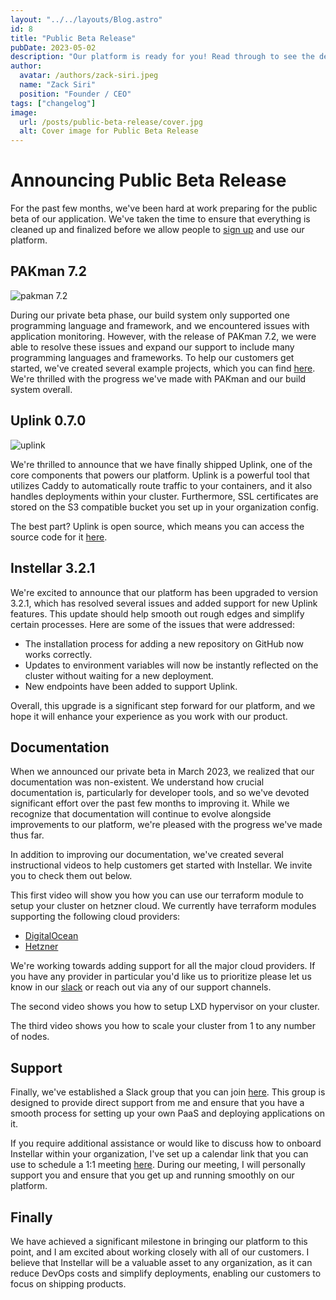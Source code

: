 ```yaml
---
layout: "../../layouts/Blog.astro"
id: 8
title: "Public Beta Release"
pubDate: 2023-05-02
description: "Our platform is ready for you! Read through to see the developments and accomplishments in the past few months."
author:
  avatar: /authors/zack-siri.jpeg
  name: "Zack Siri"
  position: "Founder / CEO"
tags: ["changelog"]
image:
  url: /posts/public-beta-release/cover.jpg
  alt: Cover image for Public Beta Release
---
```


# Announcing Public Beta Release

For the past few months, we've been hard at work preparing for the public beta of our application. We've taken the time to ensure that everything is cleaned up and finalized before we allow people to [sign up](https://web.instellar.app/auth/registrations/new) and use our platform.


## PAKman 7.2

![pakman 7.2](/posts/pakman-7-2-release-notes/cover.jpg)

During our private beta phase, our build system only supported one programming language and framework, and we encountered issues with application monitoring. However, with the release of PAKman 7.2, we were able to resolve these issues and expand our support to include many programming languages and frameworks. To help our customers get started, we've created several example projects, which you can find [here](/docs/getting-started/#programming-languages). We're thrilled with the progress we've made with PAKman and our build system overall.

## Uplink 0.7.0

![uplink](/posts/public-beta-release/uplink.jpg)

We're thrilled to announce that we have finally shipped Uplink, one of the core components that powers our platform. Uplink is a powerful tool that utilizes Caddy to automatically route traffic to your containers, and it also handles deployments within your cluster. Furthermore, SSL certificates are stored on the S3 compatible bucket you set up in your organization config.

The best part? Uplink is open source, which means you can access the source code for it [here](https://github.com/upmaru/uplink). 

## Instellar 3.2.1

We're excited to announce that our platform has been upgraded to version 3.2.1, which has resolved several issues and added support for new Uplink features. This update should help smooth out rough edges and simplify certain processes. Here are some of the issues that were addressed:

- The installation process for adding a new repository on GitHub now works correctly.
- Updates to environment variables will now be instantly reflected on the cluster without waiting for a new deployment.
- New endpoints have been added to support Uplink.

Overall, this upgrade is a significant step forward for our platform, and we hope it will enhance your experience as you work with our product.

## Documentation

When we announced our private beta in March 2023, we realized that our documentation was non-existent. We understand how crucial documentation is, particularly for developer tools, and so we've devoted significant effort over the past few months to improving it. While we recognize that documentation will continue to evolve alongside improvements to our platform, we're pleased with the progress we've made thus far.

In addition to improving our documentation, we've created several instructional videos to help customers get started with Instellar. We invite you to check them out below.


This first video will show you how you can use our terraform module to setup your cluster on hetzner cloud. We currently have terraform modules supporting the following cloud providers:

- [DigitalOcean](/docs/setup-a-cluster/digitalocean/)
- [Hetzner](/docs/setup-a-cluster/hetzner/)

We're working towards adding support for all the major cloud providers. If you have any provider in particular you'd like us to prioritize please let us know in our [slack](https://join.slack.com/t/upmaru/shared_invite/zt-1qncc89xi-Cwz1KiMHd19yI4IZmLcsGA) or reach out via any of our support channels.

<YouTube id="hQK6pcvJOZw" />

The second video shows you how to setup LXD hypervisor on your cluster.

<YouTube id="MMcT8XL9f1s" />

The third video shows you how to scale your cluster from 1 to any number of nodes.

<YouTube id="IGFsIjsesVI" />

## Support

Finally, we've established a Slack group that you can join [here](https://join.slack.com/t/upmaru/shared_invite/zt-1qncc89xi-Cwz1KiMHd19yI4IZmLcsGA). This group is designed to provide direct support from me and ensure that you have a smooth process for setting up your own PaaS and deploying applications on it.

If you require additional assistance or would like to discuss how to onboard Instellar within your organization, I've set up a calendar link that you can use to schedule a 1:1 meeting [here](https://cal.com/zacksiri/instellar-onboarding). During our meeting, I will personally support you and ensure that you get up and running smoothly on our platform.

## Finally

We have achieved a significant milestone in bringing our platform to this point, and I am excited about working closely with all of our customers. I believe that Instellar will be a valuable asset to any organization, as it can reduce DevOps costs and simplify deployments, enabling our customers to focus on shipping products.



